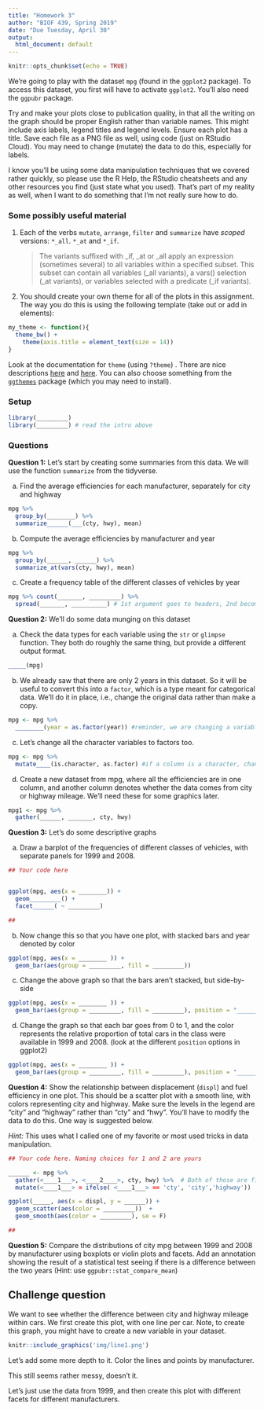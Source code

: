 ```yaml
---
title: "Homework 3"
author: "BIOF 439, Spring 2019"
date: "Due Tuesday, April 30"
output:
  html_document: default
---
```


```r
knitr::opts_chunk$set(echo = TRUE)
```

We're going to play with the dataset `mpg` (found in the `ggplot2` package). To access this dataset, you first will have to activate `ggplot2`. You'll also need the `ggpubr` package. 

Try and make your plots close to publication quality, in that all the writing on the graph should be proper English rather than variable names. This might include axis labels,
legend titles and legend levels. Ensure each plot has a title. Save each file as a PNG file as well, using code (just on RStudio Cloud). You may need to change (mutate) the data to do this, especially for labels.

I know you'll be using some data manipulation techniques that we covered rather quickly, so please use the R Help, the RStudio cheatsheets and any other resources you find (just state what you used). That's part of my reality as well, when I want to do something that I'm not 
really sure how to do. 

### Some possibly useful material

1. Each of the verbs `mutate`, `arrange`, `filter` and `summarize` have _scoped_ versions: `*_all`. `*_at` and `*_if`.

    > The variants suffixed with _if, _at or _all apply an expression (sometimes several) to all variables within a specified subset. This subset can contain all variables (_all variants), a vars() selection (_at variants), or variables selected with a predicate (_if variants).

1. You should create your own theme for all of the plots in this assignment. The way you 
do this is using the following template (take out or add in elements):

```r
my_theme <- function(){
  theme_bw() + 
    theme(axis.title = element_text(size = 14))
}
```

Look at the documentation for `theme` (using `?theme`) . There are nice descriptions [here](https://bookdown.org/rdpeng/RProgDA/building-a-new-theme.html) and [here](https://www.datanovia.com/en/blog/ggplot-themes-gallery/).  You can also choose something from the [`ggthemes`]() package (which you may need to install). 

### Setup

```r
library(_________)
library(_________) # read the intro above
```

### Questions

__Question 1:__ Let's start by creating some summaries from this data. We will use the function `summarize` from the tidyverse.

a. Find the average efficiencies for each manufacturer, separately for city and highway

```r
mpg %>% 
  group_by(________) %>% 
  summarize______(___(cty, hwy), mean) 
```

b. Compute the average efficiencies by manufacturer and year

```r
mpg %>% 
  group_by(______, ______) %>% 
  summarize_at(vars(cty, hwy), mean)
```

c. Create a frequency table of the different classes of vehicles by year

```r
mpg %>% count(_______, _________) %>% 
  spread(_______, __________) # 1st argument goes to headers, 2nd becomes values
```



__Question 2:__ We'll do some data munging on this dataset

a. Check the data types for each variable using the `str` or `glimpse` function. They 
both do roughly the same thing, but provide a different output format. 

```r
_____(mpg)
```

b. We already saw that there are only 2 years in this dataset. So it will be useful to
convert this into a `factor`, which is a type meant for categorical data. We'll do it in place, i.e., change the original data rather than make a copy.

```r
mpg <- mpg %>% 
  ________(year = as.factor(year)) #reminder, we are changing a variable
```

c. Let's change all the character variables to factors too.

```r
mpg <- mpg %>% 
  mutate____(is.character, as.factor) #if a column is a character, change to a factor
```

d. Create a new dataset from mpg, where all the efficiencies are in one column, and another
column denotes whether the data comes from city or highway mileage. We'll need these for some graphics later.

```r
mpg1 <- mpg %>% 
  gather(______, _______, cty, hwy)
```


__Question 3:__ Let's do some descriptive graphs

a. Draw a barplot of the frequencies of different classes of vehicles, with separate panels for 1999 and 2008. 

```r
## Your code here


ggplot(mpg, aes(x = ________)) + 
  geom_________() + 
  facet______( ~ _________)

##
```

b. Now change this so that you have one plot, with stacked bars and year denoted by color

```r
ggplot(mpg, aes(x = ________ )) + 
  geom_bar(aes(group = _________, fill = _________))
```

c. Change the above graph so that the bars aren't stacked, but side-by-side

```r
ggplot(mpg, aes(x = ________ )) + 
  geom_bar(aes(group = _________, fill = _________), position = "_________")

```

d. Change the graph so that each bar goes from 0 to 1, and the color represents the relative proportion of total cars in the class were available in 1999 and 2008. (look at the different `position` options in ggplot2)

```r
ggplot(mpg, aes(x = ________ )) + 
  geom_bar(aes(group = _________, fill = _________), position = "_________")

```



__Question 4:__ Show the relationship between displacement (`displ`) and fuel efficiency in one plot. This should be a scatter plot with a smooth line, with colors representing city and highway. Make sure the levels in the legend are "city" and "highway" rather than "cty" and "hwy". You'll have to modify the data to do this. One way is suggested below.

_Hint:_ This uses what I called one of my favorite or most used tricks in data manipulation.

```r
## Your code here. Naming choices for 1 and 2 are yours

______ <- mpg %>% 
  gather(<____1___>, <____2____>, cty, hwy) %>%  # Both of those are fill-in-the-blank
  mutate(<____1___> = ifelse( <____1___> == 'cty', 'city','highway'))

ggplot(_____, aes(x = displ, y = ______)) + 
  geom_scatter(aes(color = _________))  +
  geom_smooth(aes(color = _________), se = F)

##
```

__Question 5:__ Compare the distributions of city mpg between 1999 and 2008 by manufacturer using boxplots or violin plots and facets. Add an annotation showing the result of a statistical test seeing if there is a difference between the two years (Hint: use `ggpubr::stat_compare_mean`)

## Challenge question

We want to see whether the difference between city and highway mileage within cars. We first create this plot, with one line per car. Note, to create this graph, you might have to create a new variable in your dataset.

```r
knitr::include_graphics('img/line1.png')
```

Let's add some more depth to it. Color the lines and points by manufacturer.

This still seems rather messy, doesn't it. 

Let's just use the data from 1999, and then create this plot with different facets for different manufacturers. 



